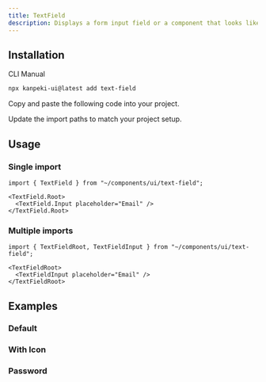 ---
title: TextField
description: Displays a form input field or a component that looks like an input field.
---

<ComponentPreview name="text-field-demo" />

## Installation

<TabsRoot defaultValue="cli">

<TabsList>
  <TabsTrigger value="cli">CLI</TabsTrigger>
  <TabsTrigger value="manual">Manual</TabsTrigger>
</TabsList>
<TabsContent value="cli">

```bash
npx kanpeki-ui@latest add text-field
```

</TabsContent>

<TabsContent value="manual">

<Steps>

<Step>Copy and paste the following code into your project.</Step>

<ComponentSource name="text-field" />

<Step>Update the import paths to match your project setup.</Step>

</Steps>

</TabsContent>

</TabsRoot>

## Usage

### Single import

```tsx
import { TextField } from "~/components/ui/text-field";
```

```tsx
<TextField.Root>
  <TextField.Input placeholder="Email" />
</TextField.Root>
```

### Multiple imports

```tsx
import { TextFieldRoot, TextFieldInput } from "~/components/ui/text-field";
```

```tsx
<TextFieldRoot>
  <TextFieldInput placeholder="Email" />
</TextFieldRoot>
```

## Examples

### Default

<ComponentPreview name="text-field-demo" />

### With Icon

<ComponentPreview name="text-field-with-icon" />

### Password

<ComponentPreview name="text-field-password" />
